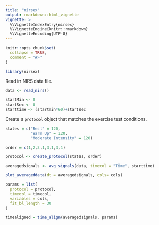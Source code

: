 ```yaml
---
title: "nirsex"
output: rmarkdown::html_vignette
vignette: >
  %\VignetteIndexEntry{nirsex}
  %\VignetteEngine{knitr::rmarkdown}
  %\VignetteEncoding{UTF-8}
---
```


```r
knitr::opts_chunk$set(
  collapse = TRUE,
  comment = "#>"
)
```

```r
library(nirsex)
```

Read in NIRS data file.

```r
data <- read_nirs()

startMin <- 0
startSec <- 0
starttime <- (startmin*60)+startsec
```


Create a `protocol` object that matches the exercise test conditions. 

```r
states = c("Rest" = 120,
           "Warm Up" = 120,
           "Moderate Intensity" = 120)

order = c(1,2,3,1,3,1,3,1)

protocol <- create_protocol(states, order)
```



```r
averagedsignals <- avg_signals(data, timecol = "Time", starttime)
```

```r
plot_averageddata(dt = averagedsignals, cols= cols)
```

```r
params = list(
  protocol = protocol,
  timecol = timecol,
  variables = cols,
  fit_bl_length = 30
)
```

```r
timealigned = time_align(averagedsignals, params)
```


```r

```

